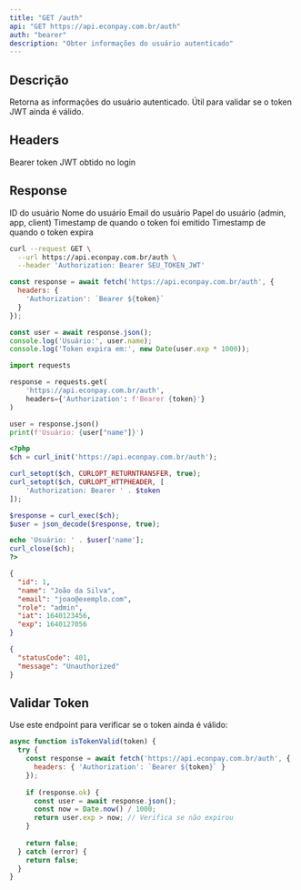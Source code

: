 ```yaml
---
title: "GET /auth"
api: "GET https://api.econpay.com.br/auth"
auth: "bearer"
description: "Obter informações do usuário autenticado"
---
```


## Descrição

Retorna as informações do usuário autenticado. Útil para validar se o token JWT ainda é válido.

## Headers

<ParamField header="Authorization" type="string" required>
  Bearer token JWT obtido no login
</ParamField>

## Response

<ResponseField name="id" type="number">
  ID do usuário
</ResponseField>

<ResponseField name="name" type="string">
  Nome do usuário
</ResponseField>

<ResponseField name="email" type="string">
  Email do usuário
</ResponseField>

<ResponseField name="role" type="string">
  Papel do usuário (admin, app, client)
</ResponseField>

<ResponseField name="iat" type="number">
  Timestamp de quando o token foi emitido
</ResponseField>

<ResponseField name="exp" type="number">
  Timestamp de quando o token expira
</ResponseField>

<RequestExample>

```bash cURL
curl --request GET \
  --url https://api.econpay.com.br/auth \
  --header 'Authorization: Bearer SEU_TOKEN_JWT'
```

```javascript JavaScript
const response = await fetch('https://api.econpay.com.br/auth', {
  headers: {
    'Authorization': `Bearer ${token}`
  }
});

const user = await response.json();
console.log('Usuário:', user.name);
console.log('Token expira em:', new Date(user.exp * 1000));
```

```python Python
import requests

response = requests.get(
    'https://api.econpay.com.br/auth',
    headers={'Authorization': f'Bearer {token}'}
)

user = response.json()
print(f'Usuário: {user["name"]}')
```

```php PHP
<?php
$ch = curl_init('https://api.econpay.com.br/auth');

curl_setopt($ch, CURLOPT_RETURNTRANSFER, true);
curl_setopt($ch, CURLOPT_HTTPHEADER, [
    'Authorization: Bearer ' . $token
]);

$response = curl_exec($ch);
$user = json_decode($response, true);

echo 'Usuário: ' . $user['name'];
curl_close($ch);
?>
```

</RequestExample>

<ResponseExample>

```json 200 - Success
{
  "id": 1,
  "name": "João da Silva",
  "email": "joao@exemplo.com",
  "role": "admin",
  "iat": 1640123456,
  "exp": 1640127056
}
```

```json 401 - Unauthorized
{
  "statusCode": 401,
  "message": "Unauthorized"
}
```

</ResponseExample>

## Validar Token

Use este endpoint para verificar se o token ainda é válido:

```javascript
async function isTokenValid(token) {
  try {
    const response = await fetch('https://api.econpay.com.br/auth', {
      headers: { 'Authorization': `Bearer ${token}` }
    });
    
    if (response.ok) {
      const user = await response.json();
      const now = Date.now() / 1000;
      return user.exp > now; // Verifica se não expirou
    }
    
    return false;
  } catch (error) {
    return false;
  }
}
```
